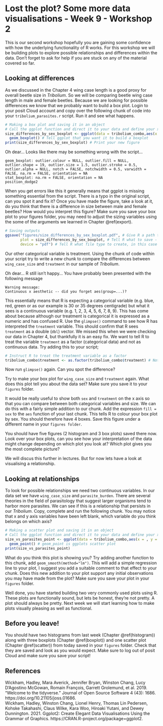 # Lost the plot? Some more data visualisations - Week 9 - Workshop 2

This is our second workshop hopefully you are gaining some confidence with how the underlying functionality of R works. For this workshop we will be building plots to explore possible relationships and differences within the data. Don't forget to ask for help if you are stuck on any of the material covered so far.

## Looking at differences {#boxplot}

As we discussed in the Chapter 4 wing case length is a good proxy for overall beetle size in _Tribolium_. So we will be comparing beetle wing case length in male and female beetles. Because we are looking for possible differences we know that we probably want to build a box plot. Login to your posit Cloud account and copy over the following chunk of code into your `tribolium_parasites.r` script. Run it and see what happens.

```r
# Making a box plot and saving it in an object
# Call the ggplot function and direct it to your data and define your x axis and y axis
size_differences_by_sex_boxplot <- ggplot(data = tribolium_combo,aes(x = sex, y wing_case_size)) + 
  geom_boxplot() # Tell ggplot that you want it to build a boxplot
print(size_differences_by_sex_boxplot) # Print your new figure
```

Oh dear... Looks like there may be something wrong with the script...

```
geom_boxplot: outlier.colour = NULL, outlier.fill = NULL, outlier.shape = 19, outlier.size = 1.5, outlier.stroke = 0.5, outlier.alpha = NULL, notch = FALSE, notchwidth = 0.5, varwidth = FALSE, na.rm = FALSE, orientation = NA
stat_boxplot: na.rm = FALSE, orientation = NA
position_dodge2 
```

When you get errors like this it generally means that ggplot is missing something essential from the script. There is a typo in the original script, can you spot it and fix it? Once you have made the figure, take a look at it, do you think that there is a difference in size between male and female beetles? How would you interpret this figure? Make sure you save your box plot to your figures folder, you may need to adjust the sizing variables using the some of the arguments we learned in Chapter \@ref(export). 

```r
# Saving outputs
ggsave("figures/size_differences_by_sex_boxplot.pdf", # Give R a path to save to and a file name
       plot = size_differences_by_sex_boxplot, # Tell R what to save - in this case your object
       device = "pdf") # Tell R what file type to create, in this case a pdf
```

Our other categorical variable is treatment. Using the chunk of code within your script try to write a new chunk to compare the differences between `wing_case_size` and `treatment` in our sample of _Tribolium_. 

Oh dear... R still isn't happy... You have probably been presented with the following message

```
Warning message:
Continuous x aesthetic -- did you forget aes(group=...)? 
```

This essentially means that R is expecting a categorical variable (e.g. blue, red, green or as our example is 30 or 35 degrees centigrade) but what it sees is a continuous variable (e.g. 1, 2, 3, 4, 5, 6, 7, 8, 9). This has come about because although our treatment is categorical it is expressed as a numeric and has confused R. Use the `glimpse()` command to see how R has interpreted the `treatment` variable. This should confirm that R sees `treatment` as a double (`dbl`) vector. We missed this when we were checking our data in Chapter 4, but thankfully it is an easy fix. We want to tell R to treat the variable `treatment` as a factor (categorical data) and not as continuous data. Try adding this to your script;

```r
# Instruct R to treat the treatment variable as a factor 
tribolium_combo$treatment <- as.factor(tribolium_combo$treatment) # Note this will edit your data frame
```

Now run `glimpse()` again. Can you spot the difference?

Try to make your box plot for `wing_case_size` and `treatment` again. What does this plot tell you about the data set? Make sure you save it to your `figures` folder. 

It would be really useful to show both `sex` and `treatment` on the x axis so that you can compare between both categorical variables and size. We can do this with a fairly simple addition to our chunk. Add the expression `fill = sex` to the `aes` function of your last chunk. This tells R to colour your box plot by sex. You should therefore have 4 boxes. Save this figure under a different name in your `figures folder`. 

You should have five figures (2 histogram and 3 box plots) saved there now. Look over your box plots, can you see how your interpretation of the data might change depending on which plot you look at? Which plot gives you the most complete picture? 

We will discus this further in lectures. But for now lets have a look at visualising a relationship. 

## Looking at relationships {#scatter}

To look for possible relationships we need two continuous variables. In our data set we have `wing_case_size` and `parasite_burden`. There are several theories in the field of parasitology that suggest larger organisms tend to harbor more parasites. We can see if this is a relationship that persists in our _Tribolium_. Copy, complete and run the following chunk. You may notice that x and y axis variables have been left blank, which variable do you think belongs on which axis?

```r
# Making a scatter plot and saving it in an object
# Call the ggplot function and direct it to your data and define your x axis and y axis
size_vs_parasites_point <- ggplot(data = tribolium_combo,aes(x = , y = )) + 
  geom_point() # geom_point is ggplots scatter plot
print(size_vs_parasites_point)
```

What do you think this plot is showing you? Try adding another function to this chunk, add `geom_smooth(method="lm")`. This will add a simple regression line to your plot, I suggest you add a suitable comment to that effect to your chunk. Does this new addition to your plot support any initial observations you may have made from the plot? Make sure you save your plot in your `figures` folder.

Well done, you have started building two very commonly used plots using R. These plots are functionally sound, but lets be honest, they're not pretty. A plot should always be pretty. Next week we will start learning how to make plots visually pleasing as well as functional. 

## Before you leave!

You should have two histograms from last week (Chapter \@ref(histogram)) along with three boxplots (Chapter \@ref(boxplot)) and one scatter plot (Chapter \@ref(scatter)) from today saved in your `figures` folder. Check that they are saved and look as you would expect. Make sure to log out of posit Cloud and make sure you save your script!


## References

Wickham, Hadley, Mara Averick, Jennifer Bryan, Winston Chang, Lucy D’Agostino McGowan, Romain François, Garrett Grolemund, et al. 2019. “Welcome to the tidyverse.” Journal of Open Source Software 4 (43): 1686. https://doi.org/10.21105/joss.01686. <br />
Wickham, Hadley, Winston Chang, Lionel Henry, Thomas Lin Pedersen, Kohske Takahashi, Claus Wilke, Kara Woo, Hiroaki Yutani, and Dewey Dunnington. 2021. Ggplot2: Create Elegant Data Visualisations Using the Grammar of Graphics. https://CRAN.R-project.org/package=ggplot2.
